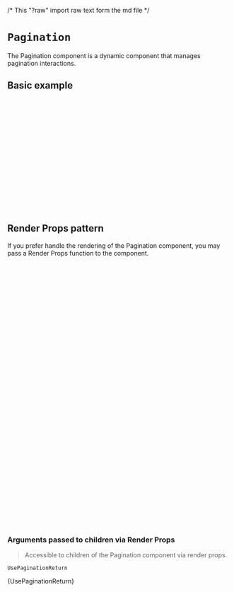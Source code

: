 /* This "?raw" import raw text form the md file */

<Meta of={PaginationStories} />

# `Pagination`

The Pagination component is a dynamic component that manages pagination interactions.

<Canvas of={PaginationStories.Primary} />

## Basic example

```jsx
import { CioPlp, CioPlpGrid, Pagination, utils } from '@constructor-io/constructorio-ui-plp';
import '@constructor-io/constructorio-ui-plp/styles.css';

const DEMO_API_KEY = 'key_M57QS8SMPdLdLx4x';

export default function MyComponent() {
  return (
    <CioPlp apiKey={DEMO_API_KEY}>
      <CioPlpGrid>
        {(props) => {
          if (utils.isPlpBrowseDataResults(props.data) || utils.isPlpSearchDataResults(props.data))
            return <Pagination totalNumResults={props.data.response.totalNumResults} />;
        }}
      </CioPlpGrid>
    </CioPlp>
  );
}
```

## Render Props pattern

If you prefer handle the rendering of the Pagination component, you may pass a Render Props function to the component.

```jsx
import { CioPlp, CioPlpGrid, Pagination, utils } from '@constructor-io/constructorio-ui-plp';
import '@constructor-io/constructorio-ui-plp/styles.css';

const DEMO_API_KEY = 'key_M57QS8SMPdLdLx4x';

function MyCustomPagination(props) {
  const { currentPage, goToPage, nextPage, pages, prevPage, totalPages } = props;
  return (
    <div>
      <button onClick={() => prevPage()}>&lt;</button>
      {pages.map((page) => (
        <button onClick={() => goToPage(page)} type='button'>
          {page === -1 ? <span>...</span> : page}
        </button>
      ))}
      <button onClick={() => nextPage()} type='button'>
        &gt;
      </button>
    </div>
  );
}

export default function MyComponent() {
  return (
    <CioPlp apiKey={DEMO_API_KEY}>
      <CioPlpGrid>
        {(props) => {
          if (utils.isPlpBrowseDataResults(props.data) || utils.isPlpSearchDataResults(props.data))
            return (
              <Pagination totalNumResults={props.data.response.totalNumResults}>
                {(paginationProps) => {
                  return <MyCustomPagination {...paginationProps} />;
                }}
              </Pagination>
            );
        }}
      </CioPlpGrid>
    </CioPlp>
  );
}
```

### Arguments passed to children via Render Props

> Accessible to children of the Pagination component via render props.

`UsePaginationReturn`

<Markdown>{UsePaginationReturn}</Markdown>
